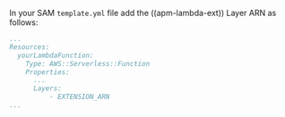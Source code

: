 


In your SAM `template.yml` file add the ((apm-lambda-ext)) Layer ARN as follows:

```yml
...
Resources:
  yourLambdaFunction:
    Type: AWS::Serverless::Function
    Properties:
      ...
      Layers:
          - EXTENSION_ARN
...
```
